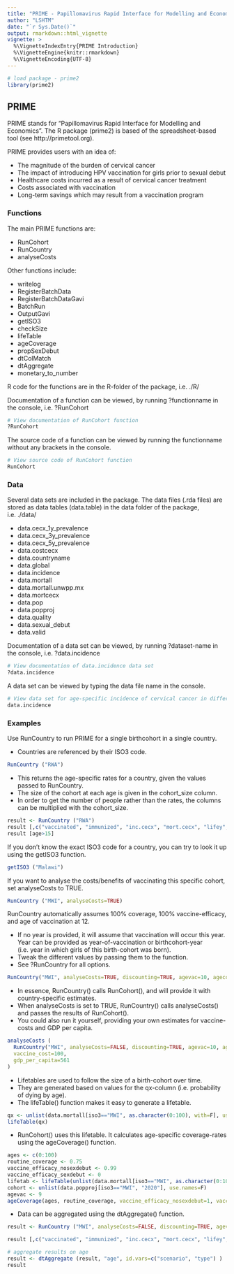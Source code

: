 ```yaml
---
title: "PRIME - Papillomavirus Rapid Interface for Modelling and Economics"
author: "LSHTM"
date: "`r Sys.Date()`"
output: rmarkdown::html_vignette
vignette: >
  %\VignetteIndexEntry{PRIME Introduction}
  %\VignetteEngine{knitr::rmarkdown}
  %\VignetteEncoding{UTF-8}
---
```


```r
# load package - prime2
library(prime2)
```

## PRIME
PRIME stands for “Papillomavirus Rapid Interface for Modelling and Economics”. 
The R package (prime2) is based of the spreadsheet-based tool (see http://primetool.org). 

PRIME provides users with an idea of: 

* The magnitude of the burden of cervical cancer
* The impact of introducing HPV vaccination for girls prior to sexual debut
* Healthcare costs incurred as a result of cervical cancer treatment
* Costs associated with vaccination
* Long-term savings which may result from a vaccination program


### Functions
The main PRIME functions are:

* RunCohort
* RunCountry
* analyseCosts

Other functions include:

* writelog
* RegisterBatchData
* RegisterBatchDataGavi
* BatchRun
* OutputGavi
* getISO3
* checkSize
* lifeTable
* ageCoverage
* propSexDebut
* dtColMatch
* dtAggregate
* monetary_to_number

R code for the functions are in the R-folder of the package, i.e. ./R/

Documentation of a function can be viewed, by running ?functionname in the console, i.e. ?RunCohort
```r

# View documentation of RunCohort function
?RunCohort

```

The source code of a function can be viewed by running the functionname without any brackets in the console.
```r

# View source code of RunCohort function
RunCohort

```


### Data
Several data sets are included in the package. The data files (.rda files) are stored as data tables (data.table) in the data folder of the package, i.e. ./data/

* data.cecx_1y_prevalence
* data.cecx_3y_prevalence
* data.cecx_5y_prevalence
* data.costcecx
* data.countryname
* data.global
* data.incidence
* data.mortall
* data.mortall.unwpp.mx
* data.mortcecx
* data.pop
* data.popproj
* data.quality
* data.sexual_debut
* data.valid

Documentation of a data set can be viewed, by running ?dataset-name in the console, i.e. ?data.incidence
```r

# View documentation of data.incidence data set
?data.incidence

```

A data set can be viewed by typing the data file name in the console.
```r

# View data set for age-specific incidence of cervical cancer in different countries (estimated by Globocan)
data.incidence

```


### Examples
Use RunCountry to run PRIME for a single birthcohort in a single country. 

* Countries are referenced by their ISO3 code.
```r
RunCountry ("RWA")
```

* This returns the age-specific rates for a country, given the values passed to RunCountry. 
* The size of the cohort at each age is given in the cohort_size column. 
* In order to get the number of people rather than the rates, the columns can be multiplied with the cohort_size.
```r
result <- RunCountry ("RWA")
result [,c("vaccinated", "immunized", "inc.cecx", "mort.cecx", "lifey","disability", "cost.cecx")] <- result[, cohort_size] * result[,c("vaccinated", "immunized", "inc.cecx", "mort.cecx", "lifey", "disability", "cost.cecx")]
result [age>15]
```

If you don't know the exact ISO3 code for a country, you can try to look it up using the getISO3 function.
```r
getISO3 ("Malawi")
```

If you want to analyse the costs/benefits of vaccinating this specific cohort, set analyseCosts to TRUE.
```r
RunCountry ("MWI", analyseCosts=TRUE)
```


RunCountry automatically assumes 100% coverage, 100% vaccine-efficacy, and age of vaccination at 12.

* If no year is provided, it will assume that vaccination will occur this year. Year can be provided as year-of-vaccination or birthcohort-year (i.e. year in which girls of this birth-cohort was born).
* Tweak the different values by passing them to the function. 
* See ?RunCountry for all options.
```r
RunCountry("MWI", analyseCosts=TRUE, discounting=TRUE, agevac=10, agecohort=10, vaceff_beforesexdebut=0.98, vaceff_aftersexdebut=0, cov=0.75, year_vac=2020)
```

* In essence, RunCountry() calls RunCohort(), and will provide it with country-specific estimates.
* When analyseCosts is set to TRUE, RunCountry() calls analyseCosts() and passes the results of RunCohort(). 
* You could also run it yourself, providing your own estimates for vaccine-costs and GDP per capita.

```r
analyseCosts (
  RunCountry("MWI", analyseCosts=FALSE, discounting=TRUE, agevac=10, agecohort=10, vaceff_beforesexdebut=0.98, vaceff_aftersexdebut=0, cov=0.75, year_vac=2020),
  vaccine_cost=100,
  gdp_per_capita=561
)
```

* Lifetables are used to follow the size of a birth-cohort over time. 
* They are generated based on values for the qx-column (i.e. probability of dying by age). 
* The lifeTable() function makes it easy to generate a lifetable.
```r
qx <- unlist(data.mortall[iso3=="MWI", as.character(0:100), with=F], use.names=F)
lifeTable(qx)
```

* RunCohort() uses this lifetable. It calculates age-specific coverage-rates using the ageCoverage() function.
```r
ages <- c(0:100)
routine_coverage <- 0.75
vaccine_efficacy_nosexdebut <- 0.99
vaccine_efficacy_sexdebut <- 0
lifetab <- lifeTable(unlist(data.mortall[iso3=="MWI", as.character(0:100), with=F], use.names=F), 9)
cohort <- unlist(data.popproj[iso3=="MWI", "2020"], use.names=F)
agevac <- 9
ageCoverage(ages, routine_coverage, vaccine_efficacy_nosexdebut=1, vaccine_efficacy_sexdebut=0, -1, lifetab, cohort, agevac, country_iso3="MWI")
```

* Data can be aggregated using the dtAggregate() function.
```r
result <- RunCountry ("MWI", analyseCosts=FALSE, discounting=TRUE, agevac=10, agecohort=10, vaceff_beforesexdebut=0.98, vaceff_aftersexdebut=0, cov=0.75, year_vac=2020)

result [,c("vaccinated", "immunized", "inc.cecx", "mort.cecx", "lifey", "disability", "cost.cecx")] <- result [, cohort_size] * result[,c("vaccinated", "immunized", "inc.cecx", "mort.cecx", "lifey", "disability", "cost.cecx")]

# aggregate results on age
result <- dtAggregate (result, "age", id.vars=c("scenario", "type") )
result
```


